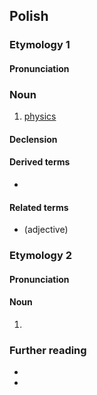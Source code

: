 {{also|fizyką}}
==Polish==
{{wp|lang=pl}}

===Etymology 1===
{{rfe|pl}}

====Pronunciation====
{{pl-p|a=Pl-fizyka.ogg|fs=1}}

===Noun===
{{pl-noun|f}}

# [[physics]]
#: {{uxi|pl|Madlen studiuje '''fizykę''' na Uniwersytecie Wiedeńskim.|Madlen studies '''physics''' at the University of Vienna.}}

====Declension====
{{pl-decl-noun-f}}

====Derived terms====
* {{q|noun}} {{l|pl|agrofizyka}}

====Related terms====
* {{l|pl|fizyczny}} (adjective)

===Etymology 2===
{{nonlemma}}

====Pronunciation====
{{pl-p}}

====Noun====
{{head|pl|noun form}}

# {{inflection of|pl|fizyk||gen//acc|s}}

===Further reading===
* {{R:pl:WSJP}}
* {{R:PWN}}

{{c|pl|Physics}}